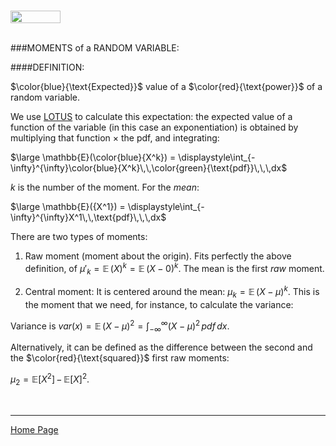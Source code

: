 <br>
<a href="http://rinterested.github.io/statistics/index.html">
<img HEIGHT="20" WIDTH="80" src="https://cloud.githubusercontent.com/assets/9312897/10556783/a27a26fa-745c-11e5-9b1a-2d5bd737387a.PNG"></a>
<br><br>

###MOMENTS of a RANDOM VARIABLE:
<br>

####DEFINITION:

$\color{blue}{\text{Expected}}$ value of a $\color{red}{\text{power}}$ of a random variable.

We use [LOTUS](https://en.wikipedia.org/wiki/Law_of_the_unconscious_statistician) to calculate this expectation: the expected value of a function of the variable (in this case an exponentiation) is obtained by multiplying that function $\times$ the pdf, and integrating:

$\large \mathbb{E}(\color{blue}{X^k}) = \displaystyle\int_{-\infty}^{\infty}\color{blue}{X^k}\,\,\color{green}{\text{pdf}}\,\,\,dx$

$k$ is the number of the moment. For the *mean*:

$\large \mathbb{E}({X^1}) = \displaystyle\int_{-\infty}^{\infty}X^1\,\,\text{pdf}\,\,\,dx$

There are two types of moments:

1. Raw moment (moment about the origin). Fits perfectly the above definition, of $\mu'_k=\mathbb{E}\,(X)^k= \mathbb{E}\,(X-0)^k$. The mean is the first *raw* moment.

2. Central moment: It is centered around the mean: $\mu_k=\mathbb{E}\,(X-\mu)^k$. This is the moment that we need, for instance, to calculate the variance:

Variance is $var(x) = \mathbb{E}\,(X-\mu)^2 = \displaystyle\int_{-\infty}^{\infty} (X-\mu)^2 \,pdf\,dx$.

Alternatively, it can be defined as the difference between the second and the $\color{red}{\text{squared}}$ first raw moments:

$\mu_2= \mathbb{E}[X^2]\,-\,\mathbb{E}[X]^2.$



<br>

---

<a href="http://rinterested.github.io/statistics/index.html">Home Page</a>
